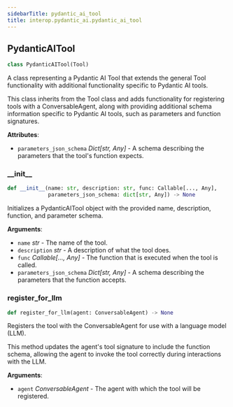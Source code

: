 ```yaml
---
sidebarTitle: pydantic_ai_tool
title: interop.pydantic_ai.pydantic_ai_tool
---
```


## PydanticAITool

```python
class PydanticAITool(Tool)
```

A class representing a Pydantic AI Tool that extends the general Tool functionality
with additional functionality specific to Pydantic AI tools.

This class inherits from the Tool class and adds functionality for registering
tools with a ConversableAgent, along with providing additional schema information
specific to Pydantic AI tools, such as parameters and function signatures.

**Attributes**:

- `parameters_json_schema` _Dict[str, Any]_ - A schema describing the parameters
  that the tool's function expects.

### \_\_init\_\_

```python
def __init__(name: str, description: str, func: Callable[..., Any],
             parameters_json_schema: dict[str, Any]) -> None
```

Initializes a PydanticAITool object with the provided name, description,
function, and parameter schema.

**Arguments**:

- `name` _str_ - The name of the tool.
- `description` _str_ - A description of what the tool does.
- `func` _Callable[..., Any]_ - The function that is executed when the tool is called.
- `parameters_json_schema` _Dict[str, Any]_ - A schema describing the parameters
  that the function accepts.

### register\_for\_llm

```python
def register_for_llm(agent: ConversableAgent) -> None
```

Registers the tool with the ConversableAgent for use with a language model (LLM).

This method updates the agent's tool signature to include the function schema,
allowing the agent to invoke the tool correctly during interactions with the LLM.

**Arguments**:

- `agent` _ConversableAgent_ - The agent with which the tool will be registered.

